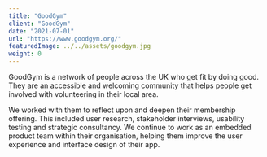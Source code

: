 ```yaml
---
title: "GoodGym"
client: "GoodGym"
date: "2021-07-01"
url: "https://www.goodgym.org/"
featuredImage: ../../assets/goodgym.jpg
weight: 0
---
```


GoodGym is a network of people across the UK who get fit by doing good. They are an accessible and welcoming community that helps people get involved with volunteering in their local area.

We worked with them to reflect upon and deepen their membership offering. This included user research, stakeholder interviews, usability testing and strategic consultancy. We continue to work as an embedded product team within their organisation, helping them improve the user experience and interface design of their app.
